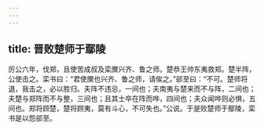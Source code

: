 ```yaml
---
---
---
```

title: 晋败楚师于鄢陵
---


厉公六年，伐郑，且使苦成叔及栾黡兴齐、鲁之师。楚恭王帅东夷救郑。楚半阵，公使击之。栾书曰：“君使黡也兴齐、鲁之师，请俟之。”郤至曰：“不可。楚师将退，我击之，必以胜归。夫阵不违忌，一间也；夫南夷与楚来而不与阵，二间也；夫楚与郑阵而不与整，三间也；且其士卒在阵而哗，四间也；夫众闻哗则必惧，五间也。郑将顾楚，楚将顾夷，莫有斗心，不可失也。”公说。于是败楚师于鄢陵，栾书是以怨郤至。

